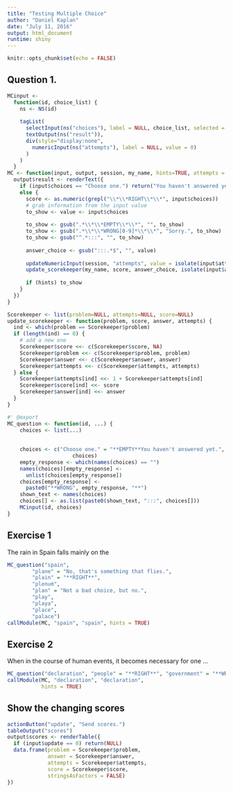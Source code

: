 ```yaml
---
title: "Testing Multiple Choice"
author: "Daniel Kaplan"
date: "July 11, 2016"
output: html_document
runtime: shiny
---
```


```r
knitr::opts_chunk$set(echo = FALSE)
```

## Question 1.

```r
MCinput <- 
  function(id, choice_list) {
    ns <- NS(id)
 
    tagList(
      selectInput(ns("choices"), label = NULL, choice_list, selected = NULL), 
      textOutput(ns("result")),
      div(style="display:none",
        numericInput(ns("attempts"), label = NULL, value = 0)
      )
    )
  }
MC <- function(input, output, session, my_name, hints=TRUE, attempts = 0) {
  output$result <- renderText({
    if (input$choices == "Choose one.") return("You haven't answered yet.")
    else {
      score <- as.numeric(grepl("\\*\\*RIGHT\\*\\*", input$choices))
      # grab information from the input value
      to_show <- value <- input$choices
      
      to_show <- gsub(".*\\*\\*EMPTY\\*\\*", "", to_show)
      to_show <- gsub(".*\\*\\*WRONG[0-9]*\\*\\*", "Sorry.", to_show)
      to_show <- gsub("^.*:::", "", to_show)
      
      answer_choice <- gsub(":::.*$", "", value)
      
      updateNumericInput(session, "attempts", value = isolate(input$attempts) + 1)
      update_scorekeeper(my_name, score, answer_choice, isolate(input$attempts))
      
      if (hints) to_show
    }
  })
}
```

```r
Scorekeeper <- list(problem=NULL, attempts=NULL, score=NULL)
update_scorekeeper <- function(problem, score, answer, attempts) {
  ind <- which(problem == Scorekeeper$problem)
  if (length(ind) == 0) {
    # add a new one
    Scorekeeper$score <<- c(Scorekeeper$score, NA)
    Scorekeeper$problem <<- c(Scorekeeper$problem, problem)
    Scorekeeper$answer <<- c(Scorekeeper$answer, answer)
    Scorekeeper$attempts <<- c(Scorekeeper$attempts, attempts)
  } else {
    Scorekeeper$attempts[ind] <<- 1 + Scorekeeper$attempts[ind]
    Scorekeeper$score[ind] <<- score
    Scorekeeper$answer[ind] <<- answer
  }
}
```



```r
#' @export
MC_question <- function(id, ...) {
    choices <- list(...)
     
    
    choices <- c("Choose one." = "**EMPTY**You haven't answered yet.", 
                     choices)
    empty_response <- which(names(choices) == "")
    names(choices)[empty_response] <- 
      unlist(choices[empty_response])
    choices[empty_response] <- 
      paste0("**WRONG", empty_response, "**")
    shown_text <- names(choices)
    choices[] <- as.list(paste0(shown_text, ":::", choices[]))
    MCinput(id, choices)
}
```
 
## Exercise 1

The rain in Spain falls mainly on the 
```r
MC_question("spain", 
        "plane" = "No, that's something that flies.", 
        "plain" = "**RIGHT**", 
        "plenum", 
        "plan" = "Not a bad choice, but no.", 
        "play", 
        "playa", 
        "place", 
        "palace")
callModule(MC, "spain", "spain", hints = TRUE)
```
  
## Exercise 2

When in the course of human events, it becomes necessary for one ...
```r
MC_question("declaration", "people" = "**RIGHT**", "government" = "**WRONG**")
callModule(MC, "declaration", "declaration",
           hints = TRUE)
```


## Show the changing scores

```r
actionButton("update", "Send scores.")
tableOutput("scores")
output$scores <- renderTable({
  if (input$update == 0) return(NULL)
  data.frame(problem = Scorekeeper$problem, 
             answer = Scorekeeper$answer,
             attempts = Scorekeeper$attempts, 
             score = Scorekeeper$score, 
             stringsAsFactors = FALSE)
})
```

